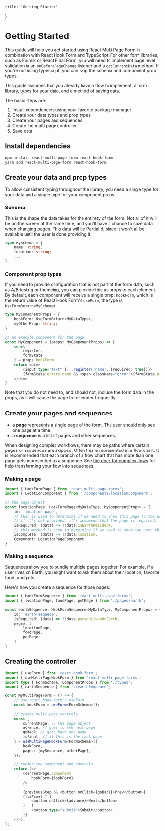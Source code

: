     title: 'Getting Started'
}

# Getting Started

This guide will help you get started using React Multi Page Form in combination with React Hook Form and TypeScript. For other form libraries, such as Formik or React Final Form, you will need to implement page level validation in an `onBeforePageChange` listener and a `getCurrentData` method. If you're not using typescript, you can skip the schema and component prop types.

This guide assumes that you already have a flow to implement, a form library, types for your data, and a method of saving data.

The basic steps are:

1. Install dependencies using your favorite package manager
2. Create your data types and prop types
3. Create your pages and sequences
4. Create the multi page controller
5. Save data

## Install dependencies

```sh
npm install react-multi-page-form react-hook-form
yarn add react-multi-page-form react-hook-form
```

## Create your data and prop types

To allow consistent typing throughout the library, you need a single type for your data and a single type for your component props.

### Schema

This is the shape the data takes for the entirety of the form. Not all of it will be on the screen at the same time, and you'll have a chance to save data when changing pages. This data will be Partial'd, since it won't all be available until the user is done providing it.

```typescript
type MySchema = {
    name: string;
    location: string;
    ...
}
```

### Component prop types

If you need to provide configuration that is not part of the form data, such as A/B testing or themeing, you can provide this as props to each element. By default, each component will receive a single prop: `hookForm`, which is the return value of React Hook Form's `useForm`, the type is `UseFormReturn<MySchema>`.

```typescript
type MyComponentProps = {
    hookForm: UseFormReturn<MyDataType>;
    myOtherProp: string;
}

// an example component for the page.
const MyComponent = (props: MyComponentProps) => {
    const {
        register,
        formState
    } = props.hookForm
    return <div>
        <input type="text" {...register('name', {required: true})}>
        {formState.errors.name && <span className="error">{formState.errors.name.message}</span>}
    </div>
}
```

Note that you do not need to, and should not, include the form data in the props, as it will cause the page to re-render frequently.

## Create your pages and sequences

- a **page** represents a single page of the form. The user should only see one page at a time.
- a **sequence** is a list of pages and other sequences.

When designing complex workflows, there may be paths where certain pages or sequences are skipped. Often this is represented in a flow chart. It is recommended that each branch of a flow chart that has more than one page gets represented as a sequence. See [the docs for complex flows](/docs/complex-flows) for help transforming your flow into sequences.

### Making a page

```typescript
import { HookFormPage } from 'react-multi-page-forms';
import { LocationComponent } from './components/locationComponent';

// the page object
const locationPage: HookFormPage<MyDataType, MyComponentProps> = {
    id: 'location-page',
    // this is used to determine if we need to show this page to the user at all.
    // if it's not provided, it's assumend that the page is required.
    isRequired: (data) => !!data.isEarthResident,
    // this method is used to determine if we need to show the user this page again after resuming.
    isComplete: (data) => !!data.location,
    Component: LocationPageComponent
}
```

### Making a sequence

Sequences allow you to bundle multiple pages together. For example, if a user lives on Earth, you might want to ask them about their location, favorite food, and pets.

Here's how you create a sequence for those pages:

```typescript
import { HookFormSequence } from 'react-multi-page-forms';
import { locationPage, foodPage, petPage } from './pages/earth';

const earthSequence: HookFormSequence<MyDataType, MyComponentProps> = {
    id: 'earth-sequece',
    isRequired: (data) => !!data.personLivesOnEarth,
    pages: [
        locationPage,
        foodPage,
        petPage
    ]
}
```

## Creating the controller

```typescript
import { useForm } from 'react-hook-form';
import { useMultiPageHookForm } from 'react-multi-page-forms';
import type { FormSchema, ComponentProps } from './types';
import { earthSequence } from './earthSequence';

const MyMultiPageForm = () => {
    // use react-hook-form's useForm
    const hookForm = useForm<FormSchema>();
    
    // create multi-page controls
    const { 
        currentPage, // the page object
        advance, // goes to the next page
        goBack, // goes back one page
        isFinal, // if this is the last page
    } = useMultiPageHookForm<FormSchema>({
        hookForm,
        pages: [mySequence, otherPage],
    });
    
    // render the component and controls
    return (<>
        <currentPage.Component
            hookForm={hookForm}
        />
    
        {previousStep && <button onClick={goBack}>Prev</button>}
        {!isFinal ? (
            <button onClick={advance}>Next</button>
        ) : (
            <button type="submit">Submit</button>
        )}
    </>);
};
```

